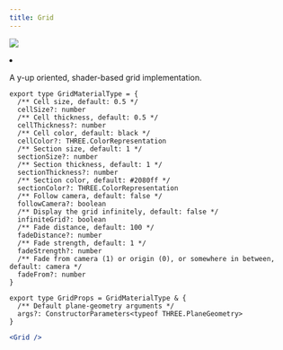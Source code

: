 ```yaml
---
title: Grid
---
```


[![](https://img.shields.io/badge/-storybook-%23ff69b4)](https://drei.vercel.app/?path=/story/gizmos-grid--use-grid-scene-st)

<Grid cols={4}>
  <li>
    <Codesandbox id="19uq2u" />
  </li>
</Grid>

A y-up oriented, shader-based grid implementation.

```tsx
export type GridMaterialType = {
  /** Cell size, default: 0.5 */
  cellSize?: number
  /** Cell thickness, default: 0.5 */
  cellThickness?: number
  /** Cell color, default: black */
  cellColor?: THREE.ColorRepresentation
  /** Section size, default: 1 */
  sectionSize?: number
  /** Section thickness, default: 1 */
  sectionThickness?: number
  /** Section color, default: #2080ff */
  sectionColor?: THREE.ColorRepresentation
  /** Follow camera, default: false */
  followCamera?: boolean
  /** Display the grid infinitely, default: false */
  infiniteGrid?: boolean
  /** Fade distance, default: 100 */
  fadeDistance?: number
  /** Fade strength, default: 1 */
  fadeStrength?: number
  /** Fade from camera (1) or origin (0), or somewhere in between, default: camera */
  fadeFrom?: number
}

export type GridProps = GridMaterialType & {
  /** Default plane-geometry arguments */
  args?: ConstructorParameters<typeof THREE.PlaneGeometry>
}
```

```jsx
<Grid />
```
